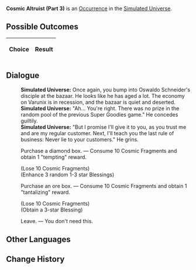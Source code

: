 {{Simulated Universe Event Infobox
|title         = Cosmic Altruist (Part 3)
|image         = Random Event Profiteer.png
|type          =
|domains_su    = Occurrence
|domains_ext   = Occurrence
|domains_swarm = 
|domains_gng   = 
|requirements  =
|prev          = {{tx}}
|next          = {{tx}}
|indexRewards  =
|characters    = 
}}
'''Cosmic Altruist (Part 3)''' is an [[Simulated Universe/Occurrence|Occurrence]] in the [[Simulated Universe]].

==Possible Outcomes==
{| class="article-table"
!Choice
!Result

|}

<!--
==Gameplay Notes==

-->
==Dialogue==
{{Dialogue Start}}
:'''Simulated Universe:''' Once again, you bump into Oswaldo Schneider's disciple at the bazaar. He looks like he has aged a lot. The economy on Varunix is in recession, and the bazaar is quiet and deserted.
:'''Simulated Universe:''' "Ah... You're right. There was no prize in the random pool of the previous Super Goodies game." He concedes guiltily.
:'''Simulated Universe:''' "But I promise I'll give it to you, as you trust me and are my regular customer. Next, I'll teach you the last rule of business: Never lie to your customers." He grins.
:{{DIcon|Star}} Purchase a diamond box. &mdash; Consume 10 Cosmic Fragments and obtain 1 "tempting" reward.
:;(Lose 10 Cosmic Fragments)
:;(Enhance 3 random 1-3 star Blessings)
:{{DIcon|Star}} Purchase an ore box. &mdash; Consume 10 Cosmic Fragments and obtain 1 "tantalizing" reward.
:;(Lose 10 Cosmic Fragments)
:;(Obtain a 3-star Blessing)
:{{DIcon|Star}} Leave. &mdash; You don't need this.
{{Dialogue End}}

==Other Languages==
{{Other Languages
|en   = Cosmic Altruist (Part 3)
|zhs  = 银河好人（其三）
|zht  = 銀河好人（其三）
|ja   = {{Rubi|銀河|ぎんが}}のお{{Rubi|人|ひと}}よし（その3）
|ko   = 은하 호인 (3)
|es   = Altruismo galáctico (III)
|fr   = Altruiste intergalactique (partie 3)
|ru   = Галактический торговец III
|th   = คนดีแห่งกาแล็กซี (3)
|vi   = Người Tốt Ngân Hà 3
|de   = Galaktischer Altruist (Teil 3)
|id   = Orang Baik di Galaksi (3)
|pt   = Altruísta Cósmico (Parte 3)
}}

==Change History==
{{Change History|1.0}}
